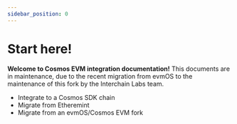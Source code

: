 ```yaml
---
sidebar_position: 0
---
```


# Start here!

**Welcome to Cosmos EVM integration documentation!** This documents are in maintenance, due to the recent migration from evmOS to the maintenance of this fork by the Interchain Labs team.

* Integrate to a Cosmos SDK chain
* Migrate from Etheremint
* Migrate from an evmOS/Cosmos EVM fork